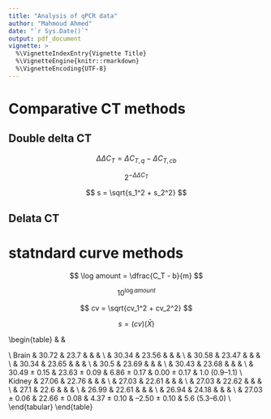 ```yaml
---
title: "Analysis of qPCR data"
author: "Mahmoud Ahmed"
date: "`r Sys.Date()`"
output: pdf_document
vignette: >
  %\VignetteIndexEntry{Vignette Title}
  %\VignetteEngine{knitr::rmarkdown}
  %\VignetteEncoding{UTF-8}
---
```


# Comparative CT methods  
## Double delta CT  

$$
\Delta\Delta C_T = \Delta C_{T,q} - \Delta C_{T,cb}
$$

$$
2^{-\Delta\Delta C_T}
$$

$$
s = \sqrt{s_1^2 + s_2^2}
$$

## Delata CT   

# statndard curve methods  
$$
\log amount = \dfrac{C_T - b}{m}
$$

$$
10^{\log amount}
$$

$$
cv = \sqrt{cv_1^2 + cv_2^2}
$$

$$
s = (cv)(\bar X)
$$


\begin{table}
\centering
\caption{Relative quantification using comparative ($\Delta\Delta C_T$) method (separate tubes)}
\label{table1}
\begin{tabular}{lccccc}
\hline
Tissue & c-myc $C_T$ & GAPDH $C_T$ & \begin{tabular}[c]{@{}c@{}}$\Delta C_T$\\ c-myc - GAPDH\end{tabular} & \begin{tabular}[c]{@{}c@{}}$\Delta\Delta C_T$\\ $\Delta C_T - \Delta C_{T,Brain}$\end{tabular} & \begin{tabular}[c]{@{}c@{}}c-myc\\ Rel. to Brain\end{tabular} \\
\hline
Brain & 30.72 & 23.7 &  &  &  \\
 & 30.34 & 23.56 &  &  &  \\
 & 30.58 & 23.47 &  &  &  \\
 & 30.34 & 23.65 &  &  &  \\
 & 30.5 & 23.69 &  &  &  \\
 & 30.43 & 23.68 &  &  &  \\
\textbf{Average} & 30.49 $\pm$ 0.15 & 23.63 $\pm$ 0.09 & 6.86 $\pm$ 0.17 & 0.00 $\pm$ 0.17 & 1.0 (0.9–1.1) \\
\hline
Kidney & 27.06 & 22.76 &  &  &  \\
 & 27.03 & 22.61 &  &  &  \\
 & 27.03 & 22.62 &  &  &  \\
 & 27.1 & 22.6 &  &  &  \\
 & 26.99 & 22.61 &  &  &  \\
 & 26.94 & 24.18 &  &  &  \\
\textbf{Average} & 27.03 $\pm$ 0.06 & 22.66 $\pm$ 0.08 & 4.37 $\pm$ 0.10 & –2.50 $\pm$ 0.10 & 5.6 (5.3–6.0) \\
\hline
\end{tabular}
\end{table}


